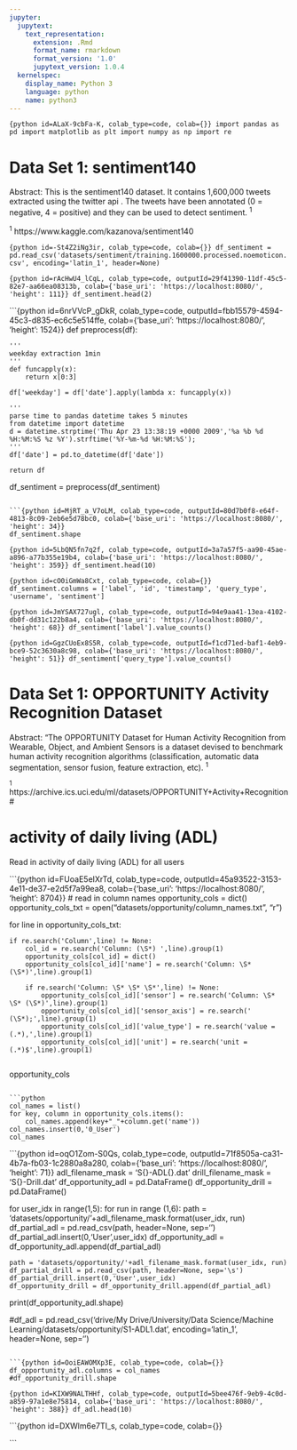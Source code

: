 ```yaml
---
jupyter:
  jupytext:
    text_representation:
      extension: .Rmd
      format_name: rmarkdown
      format_version: '1.0'
      jupytext_version: 1.0.4
  kernelspec:
    display_name: Python 3
    language: python
    name: python3
---
```


```{python id=ALaX-9cbFa-K, colab_type=code, colab={}}
import pandas as pd
import matplotlib as plt
import numpy as np
import re
```

# Data Set 1: sentiment140

Abstract: This is the sentiment140 dataset. It contains 1,600,000 tweets extracted using the twitter api . The tweets have been annotated (0 = negative, 4 = positive) and they can be used to detect sentiment. <sup>1</sup>

<sup>1</sup> https://www.kaggle.com/kazanova/sentiment140

```{python id=-St4Z2iNg3ir, colab_type=code, colab={}}
df_sentiment = pd.read_csv('datasets/sentiment/training.1600000.processed.noemoticon.csv', encoding='latin_1', header=None)
```

```{python id=rAcHwU4_lCqL, colab_type=code, outputId=29f41390-11df-45c5-82e7-aa66ea08313b, colab={'base_uri': 'https://localhost:8080/', 'height': 111}}
df_sentiment.head(2)
```

```{python id=6nrVVcP_gDkR, colab_type=code, outputId=fbb15579-4594-45c3-d835-ec6c5e514ffe, colab={'base_uri': 'https://localhost:8080/', 'height': 1524}}
def preprocess(df):

    '''
    weekday extraction 1min
    '''
    def funcapply(x):
        return x[0:3]

    df['weekday'] = df['date'].apply(lambda x: funcapply(x))

    '''
    parse time to pandas datetime takes 5 minutes
    from datetime import datetime
    d = datetime.strptime('Thu Apr 23 13:38:19 +0000 2009','%a %b %d %H:%M:%S %z %Y').strftime('%Y-%m-%d %H:%M:%S');
    '''
    df['date'] = pd.to_datetime(df['date'])
    
    return df
  
df_sentiment = preprocess(df_sentiment)
```

```{python id=MjRT_a_V7oLM, colab_type=code, outputId=80d7b0f8-e64f-4813-8c09-2eb6e5d78bc0, colab={'base_uri': 'https://localhost:8080/', 'height': 34}}
df_sentiment.shape
```

```{python id=5LbQN5fn7q2f, colab_type=code, outputId=3a7a57f5-aa90-45ae-a896-a77b355e19b4, colab={'base_uri': 'https://localhost:8080/', 'height': 359}}
df_sentiment.head(10)
```

```{python id=cO0iGmWa8Cxt, colab_type=code, colab={}}
df_sentiment.columns = ['label', 'id', 'timestamp', 'query_type', 'username', 'sentiment']
```

```{python id=JmYSAX727ugl, colab_type=code, outputId=94e9aa41-13ea-4102-db0f-dd31c122b8a4, colab={'base_uri': 'https://localhost:8080/', 'height': 68}}
df_sentiment['label'].value_counts()
```

```{python id=GgzCUoEx8S5R, colab_type=code, outputId=f1cd71ed-baf1-4eb9-bce9-52c3630a8c98, colab={'base_uri': 'https://localhost:8080/', 'height': 51}}
df_sentiment['query_type'].value_counts()
```

# Data Set 1: OPPORTUNITY Activity Recognition Dataset

Abstract: "The OPPORTUNITY Dataset for Human Activity Recognition from Wearable, Object, and Ambient Sensors is a dataset devised to benchmark human activity recognition algorithms (classification, automatic data segmentation, sensor fusion, feature extraction, etc). <sup>1</sup>

<sup>1</sup> https://archive.ics.uci.edu/ml/datasets/OPPORTUNITY+Activity+Recognition#


# activity of daily living (ADL)
Read in activity of daily living (ADL) for all users

```{python id=FUoaE5eIXrTd, colab_type=code, outputId=45a93522-3153-4e11-de37-e2d5f7a99ea8, colab={'base_uri': 'https://localhost:8080/', 'height': 8704}}
# read in column names
opportunity_cols = dict()
opportunity_cols_txt = open("datasets/opportunity/column_names.txt", "r")

for line in opportunity_cols_txt:

    if re.search('Column',line) != None:
        col_id = re.search('Column: (\S*) ',line).group(1)
        opportunity_cols[col_id] = dict()
        opportunity_cols[col_id]['name'] = re.search('Column: \S* (\S*)',line).group(1)

        if re.search('Column: \S* \S* \S*',line) != None:
            opportunity_cols[col_id]['sensor'] = re.search('Column: \S* \S* (\S*)',line).group(1)
            opportunity_cols[col_id]['sensor_axis'] = re.search(' (\S*);',line).group(1)
            opportunity_cols[col_id]['value_type'] = re.search('value = (.*),',line).group(1)
            opportunity_cols[col_id]['unit'] = re.search('unit =(.*)$',line).group(1)
            
opportunity_cols
```

```python
col_names = list()
for key, column in opportunity_cols.items():
    col_names.append(key+"_"+column.get('name'))
col_names.insert(0,'0_User')
col_names
```

```{python id=oqO1Zom-S0Qs, colab_type=code, outputId=71f8505a-ca31-4b7a-fb03-1c2880a8a280, colab={'base_uri': 'https://localhost:8080/', 'height': 71}}
adl_filename_mask = 'S{}-ADL{}.dat'
drill_filename_mask = 'S{}-Drill.dat'
df_opportunity_adl = pd.DataFrame()
df_opportunity_drill = pd.DataFrame()

for user_idx in range(1,5):
    for run in range (1,6):
        path = 'datasets/opportunity/'+adl_filename_mask.format(user_idx, run)
        df_partial_adl = pd.read_csv(path, header=None, sep='\s')
        df_partial_adl.insert(0,'User',user_idx)
        df_opportunity_adl = df_opportunity_adl.append(df_partial_adl) 
    
    path = 'datasets/opportunity/'+adl_filename_mask.format(user_idx, run)
    df_partial_drill = pd.read_csv(path, header=None, sep='\s')
    df_partial_drill.insert(0,'User',user_idx)
    df_opportunity_drill = df_opportunity_drill.append(df_partial_adl)

print(df_opportunity_adl.shape)

#df_adl = pd.read_csv('drive/My Drive/University/Data Science/Machine Learning/datasets/opportunity/S1-ADL1.dat', encoding='latin_1', header=None, sep='\s')
```

```{python id=OoiEAWOMXp3E, colab_type=code, colab={}}
df_opportunity_adl.columns = col_names
#df_opportunity_drill.shape
```

```{python id=KIXW9NALTHHf, colab_type=code, outputId=5bee476f-9eb9-4c0d-a859-97a1e8e75814, colab={'base_uri': 'https://localhost:8080/', 'height': 388}}
df_adl.head(10)
```

```{python id=DXWlm6e7TI_s, colab_type=code, colab={}}

```
